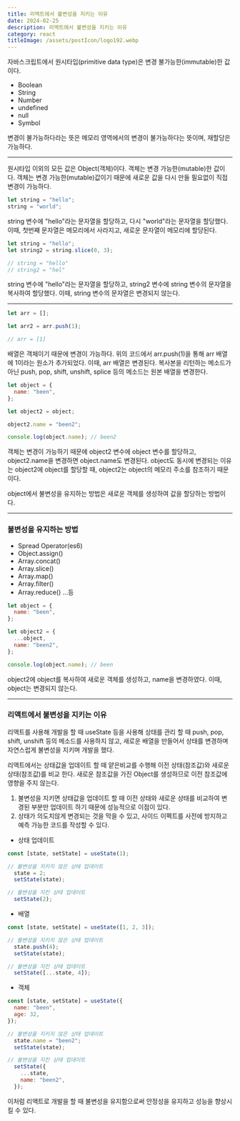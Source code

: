 ```yaml
---
title: 리액트에서 불변성을 지키는 이유
date: 2024-02-25
description: 리액트에서 불변성을 지키는 이유
category: react
titleImage: /assets/postIcon/logo192.webp
---
```


자바스크립트에서 원시타입(primitive data type)은 변경 불가능한(immutable)한 값이다.

- Boolean
- String
- Number
- undefined
- null
- Symbol

변경이 불가능하다라는 뜻은 메모리 영역에서의 변경이 불가능하다는 뜻이며, 재할당은 가능하다.

---

원시타입 이외의 모든 값은 Object(객체)이다. 객체는 변경 가능한(mutable)한 값이다.
객체는 변경 가능한(mutable)값이기 때문에 새로운 값을 다시 만들 필요없이 직접 변경이 가능하다.

```javascript
let string = "hello";
string = "world";
```
string 변수에 "hello"라는 문자열을 할당하고, 다시 "world"라는 문자열을 할당했다. 이때, 첫번째 문자열은 메모리에서 사라지고, 새로운 문자열이 메모리에 할당된다.

```javascript
let string = "hello";
let string2 = string.slice(0, 3);

// string = "hello"
// string2 = "hel"
```
string 변수에 "hello"라는 문자열을 할당하고, string2 변수에 string 변수의 문자열을 복사하여 할당했다. 이때, string 변수의 문자열은 변경되지 않는다.

---

```javascript
let arr = [];

let arr2 = arr.push(1);

// arr = [1]
```

배열은 객체이기 때문에 변경이 가능하다. 위의 코드에서 arr.push(1)을 통해 arr 배열에 1이라는 원소가 추가되었다. 이때, arr 배열은 변경된다.
복사본을 리턴하는 메소드가 아닌 push, pop, shift, unshift, splice 등의 메소드는 원본 배열을 변경한다.

```javascript
let object = {
  name: "been",
};

let object2 = object;

object2.name = "been2";

console.log(object.name); // been2
```

객체는 변경이 가능하기 때문에 object2 변수에 object 변수를 할당하고, object2.name을 변경하면 object.name도 변경된다.
object도 동시에 변경되는 이유는 object2에 object를 할당할 때, object2는 object의 메모리 주소를 참조하기 때문이다.

object에서 불변성을 유지하는 방법은 새로운 객체를 생성하여 값을 할당하는 방법이다.

---

### 불변성을 유지하는 방법
- Spread Operator(es6)
- Object.assign()
- Array.concat()
- Array.slice()
- Array.map()
- Array.filter()
- Array.reduce()
...등

```javascript
let object = {
  name: "been",
};

let object2 = {
  ...object,
  name: "been2",
};

console.log(object.name); // been
```

object2에 object를 복사하여 새로운 객체를 생성하고, name을 변경하였다. 이때, object는 변경되지 않는다.

---

### 리액트에서 불변성을 지키는 이유

리액트를 사용해 개발을 할 때 useState 등을 사용해 상태를 관리 할 때 push, pop, shift, unshift 등의 메소드를 사용하지 않고,
새로운 배열을 만들어서 상태를 변경하며 자연스럽게 불변성을 지키며 개발을 했다.

리액트에서는 상태값을 업데이트 할 때 얕은비교를 수행해 이전 상태(참조값)와 새로운 상태(참조값)를 비교 한다.
새로운 참조값을 가진 Object를 생성하므로 이전 참조값에 영향을 주지 않는다.

1. 불변성을 지키면 상태값을 업데이트 할 때 이전 상태와 새로운 상태를 비교하여 변경된 부분만 업데이트 하기 때문에 성능적으로 이점이 있다.
2. 상태가 의도치않게 변경되는 것을 막을 수 있고, 사이드 이펙트를 사전에 방지하고 예측 가능한 코드를 작성할 수 있다.

- 상태 업데이트
```javascript
const [state, setState] = useState(1);

// 불변성을 지키지 않은 상태 업데이트
  state = 2;
  setState(state);

// 불변성을 지킨 상태 업데이트
  setState(2);
```

- 배열
```javascript
const [state, setState] = useState([1, 2, 3]);

// 불변성을 지키지 않은 상태 업데이트
  state.push(4);
  setState(state);

// 불변성을 지킨 상태 업데이트
  setState([...state, 4]);
```

- 객체
```javascript
const [state, setState] = useState({
  name: "been",
  age: 32,
});

// 불변성을 지키지 않은 상태 업데이트
  state.name = "been2";
  setState(state);

// 불변성을 지킨 상태 업데이트
  setState({
    ...state,
    name: "been2",
  });
```

이처럼 리액트로 개발을 할 때 불변성을 유지함으로써 안정성을 유지하고 성능을 향상시킬 수 있다.
